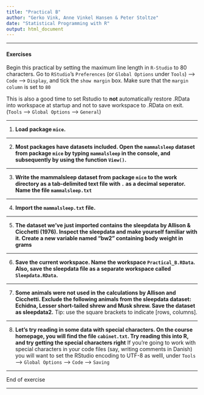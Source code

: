 ```yaml
---
title: "Practical B"
author: "Gerko Vink, Anne Vinkel Hansen & Peter Stoltze"
date: "Statistical Programming with R"
output: html_document
---
```


---

#### Exercises
Begin this practical by setting the maximum line length in `R-Studio` to 80 characters. Go to `RStudio`'s `Preferences` (or `Global Options` under `Tools`) --> `Code` --> `Display`, and tick the `show margin` box. Make sure that the `margin column` is set to `80`

This is also a good time to set Rstudio to **not** automatically restore .RData into workspace at startup and not to save workspace to .RData on exit. (`Tools` --> `Global Options` --> `General`)

---

1. **Load package `mice`. **

---

2. **Most packages have datasets included. Open the `mammalsleep` dataset from package `mice` by typing `mammalsleep` in the console, and subsequently by using the function `View()`. **

---

3. **Write the mammalsleep dataset from package `mice` to the work directory as a tab-delimited text file with `.` as a decimal seperator. Name the file `mammalsleep.txt`**

---

4. **Import the `mammalsleep.txt` file.**

---

5. **The dataset we've just imported contains the sleepdata by Allison & Cicchetti (1976). Inspect the sleepdata and make yourself familiar with it.  Create a new variable named "bw2" containing body weight in grams **

---

6. **Save the current workspace. Name the workspace `Practical_B.RData`. Also, save the sleepdata file as a separate workspace called `Sleepdata.RData`. **


---

7. **Some animals were not used in the calculations by Allison and Cicchetti. Exclude the following animals from the sleepdata dataset: Echidna, Lesser short-tailed shrew and Musk shrew. Save the dataset as sleepdata2.** Tip: use the square brackets to indicate [rows, columns].

---

8. **Let's try reading in some data with special characters. On the course homepage, you will find the file `cabinet.txt`. Try reading this into R, and try getting the special characters right**
If you're going to work with special characters in your code files (say, writing comments in Danish) you will want to set the RStudio encoding to UTF-8 as welll, under `Tools` --> `Global Options` --> `Code` --> `Saving` 

---

End of exercise 

---



